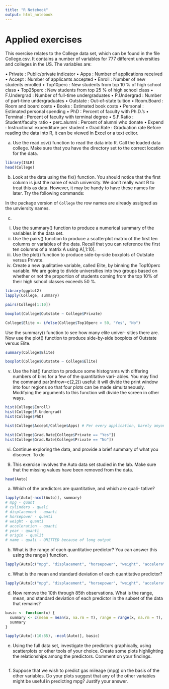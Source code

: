 ```yaml
---
title: "R Notebook"
output: html_notebook
---
```


# Applied exercises

This exercise relates to the College data set, which can be found in the file College.csv. It contains a number of variables for 777 different universities and colleges in the US. The variables are:

• Private : Public/private indicator
• Apps : Number of applications received
• Accept : Number of applicants accepted
• Enroll : Number of new students enrolled
• Top10perc : New students from top 10 % of high school class • Top25perc : New students from top 25 % of high school class • F.Undergrad : Number of full-time undergraduates
• P.Undergrad : Number of part-time undergraduates
• Outstate : Out-of-state tuition
• Room.Board : Room and board costs
• Books : Estimated book costs
• Personal : Estimated personal spending
• PhD : Percent of faculty with Ph.D.’s
• Terminal : Percent of faculty with terminal degree
• S.F.Ratio : Student/faculty ratio
• perc.alumni : Percent of alumni who donate
• Expend : Instructional expenditure per student
• Grad.Rate : Graduation rate
Before reading the data into R, it can be viewed in Excel or a text editor.

(a) Use the read.csv() function to read the data into R. Call the loaded data college. Make sure that you have the directory set to the correct location for the data.
```r
library(ISLR)
head(College)
```

(b) Look at the data using the fix() function. You should notice that the first column is just the name of each university. We don’t really want R to treat this as data. However, it may be handy to have these names for later. Try the following commands:

In the package version of `College` the row names are already assigned as the unviersity names.

(c)
i. Use the summary() function to produce a numerical summary of the variables in the data set.
ii. Use the pairs() function to produce a scatterplot matrix of the first ten columns or variables of the data. Recall that you can reference the first ten columns of a matrix A using A[,1:10].
iii. Use the plot() function to produce side-by-side boxplots of Outstate versus Private.
iv. Create a new qualitative variable, called Elite, by binning the Top10perc variable. We are going to divide universities into two groups based on whether or not the proportion of students coming from the top 10% of their high school classes exceeds 50 %.

```r
library(ggplot2)
lapply(College, summary)

pairs(College[1:10])

boxplot(College$Outstate ~ College$Private)

College$Elite <- ifelse(College$Top10perc > 50, "Yes", "No")
```

Use the summary() function to see how many elite univer- sities there are. Now use the plot() function to produce side-by-side boxplots of Outstate versus Elite.

```r
summary(College$Elite)

boxplot(College$Outstate ~ College$Elite)
```


v. Use the hist() function to produce some histograms with differing numbers of bins for a few of the quantitative vari- ables. You may find the command par(mfrow=c(2,2)) useful: it will divide the print window into four regions so that four plots can be made simultaneously. Modifying the arguments to this function will divide the screen in other ways.

```r
hist(College$Enroll)
hist(College$F.Undergrad)
hist(College$PhD)

hist(College$Accept/College$Apps) # Per every application, barely anyone accepts a student.

hist(College$Grad.Rate[College$Private == "Yes"])
hist(College$Grad.Rate[College$Private == "No"])
```
vi. Continue exploring the data, and provide a brief summary of what you discover.
To do

9. This exercise involves the Auto data set studied in the lab. Make sure that the missing values have been removed from the data.
```r
head(Auto)
```
(a) Which of the predictors are quantitative, and which are quali- tative?
```r
lapply(Auto[-ncol(Auto)], summary)
# mpg - quant
# cylinders - quali
# displacement - quanti
# horsepower - quanti
# weight - quanti
# acceleration - quanti
# year - quanti
# origin - qualit
# name - quali - OMITTED because of long output
```

(b) What is the range of each quantitative predictor? You can answer this using the range() function.

```r
lapply(Auto[c("mpg", "displacement", "horsepower", "weight", "acceleration", "year")], range)
```

(c) What is the mean and standard deviation of each quantitative predictor?
```r
lapply(Auto[c("mpg", "displacement", "horsepower", "weight", "acceleration", "year")], mean)
```
(d) Now remove the 10th through 85th observations. What is the range, mean, and standard deviation of each predictor in the subset of the data that remains?
```r
basic <- function(x) {
  summary <- c(mean = mean(x, na.rm = T), range = range(x, na.rm = T), sd = sd(x, na.rm = T))
  summary
}

lapply(Auto[-(10:85), -ncol(Auto)], basic)
```

(e) Using the full data set, investigate the predictors graphically, using scatterplots or other tools of your choice. Create some plots highlighting the relationships among the predictors. Comment on your findings.
```r

```

(f) Suppose that we wish to predict gas mileage (mpg) on the basis of the other variables. Do your plots suggest that any of the other variables might be useful in predicting mpg? Justify your answer.

